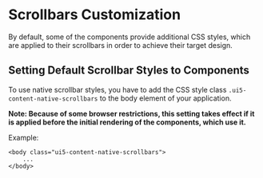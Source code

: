 
<Meta title="Docs/Advanced/Scrollbars customization" />

# Scrollbars Customization

By default, some of the components provide additional CSS styles, which are applied to their scrollbars in order to achieve their target design.

## Setting Default Scrollbar Styles to Components

To use native scrollbar styles, you have to add the CSS style class `.ui5-content-native-scrollbars` to the body element of your application.

**Note: Because of some browser restrictions, this setting takes effect if it is applied before the initial rendering of the components, which use it.**

Example:
```
<body class="ui5-content-native-scrollbars">
    ...
</body>
```

<Footer />